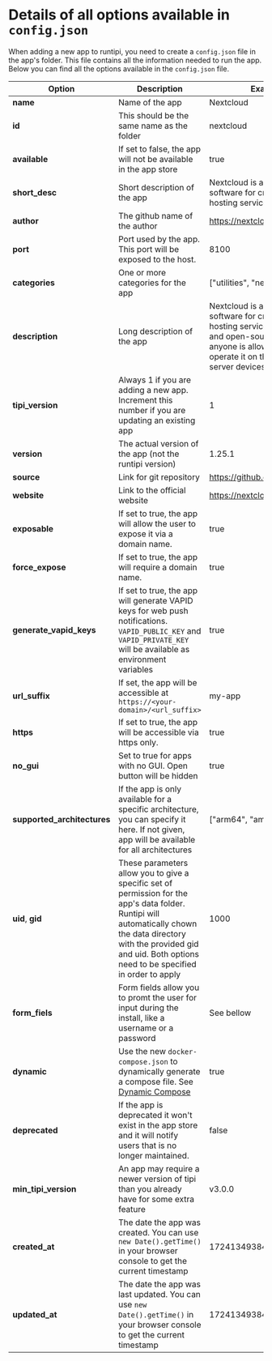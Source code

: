 # Details of all options available in `config.json`

When adding a new app to runtipi, you need to create a `config.json` file in the app's folder. This file contains all the information needed to run the app. Below you can find all the options available in the `config.json` file.

| Option                      | Description                                                                                                                                                                                                                       | Example value                                                                                                                                                                                                                     | Required |
| --------------------------- | --------------------------------------------------------------------------------------------------------------------------------------------------------------------------------------------------------------------------------- | --------------------------------------------------------------------------------------------------------------------------------------------------------------------------------------------------------------------------------- | -------- |
| **name**                    | Name of the app                                                                                                                                                                                                                   | Nextcloud                                                                                                                                                                                                                         | yes      |
| **id**                      | This should be the same name as the folder                                                                                                                                                                                        | nextcloud                                                                                                                                                                                                                         | yes      |
| **available**               | If set to false, the app will not be available in the app store                                                                                                                                                                   | true                                                                                                                                                                                                                              | yes      |
| **short_desc**              | Short description of the app                                                                                                                                                                                                      | Nextcloud is a suite of client-server software for creating and using file hosting services.                                                                                                                                      | yes      |
| **author**                  | The github name of the author                                                                                                                                                                                                     | https://nextcloud.com                                                                                                                                                                                                             | yes      |
| **port**                    | Port used by the app. This port will be exposed to the host.                                                                                                                                                                      | 8100                                                                                                                                                                                                                              | yes      |
| **categories**              | One or more categories for the app                                                                                                                                                                                                | ["utilities", "network"]                                                                                                                                                                                                          | yes      |
| **description**             | Long description of the app                                                                                                                                                                                                       | Nextcloud is a suite of client-server software for creating and using file hosting services. Nextcloud is free and open-source, which means that anyone is allowed to install and operate it on their own private server devices. | yes      |
| **tipi_version**            | Always 1 if you are adding a new app. Increment this number if you are updating an existing app                                                                                                                                   | 1                                                                                                                                                                                                                                 | yes      |
| **version**                 | The actual version of the app (not the runtipi version)                                                                                                                                                                           | 1.25.1                                                                                                                                                                                                                            | yes      |
| **source**                  | Link for git repository                                                                                                                                                                                                           | https://github.com/nextcloud/docker                                                                                                                                                                                               | yes      |
| **website**                 | Link to the official website                                                                                                                                                                                                      | https://nextcloud.com                                                                                                                                                                                                             | no       |
| **exposable**               | If set to true, the app will allow the user to expose it via a domain name.                                                                                                                                                       | true                                                                                                                                                                                                                              | yes      |
| **force_expose**            | If set to true, the app will require a domain name.                                                                                                                                                                               | true                                                                                                                                                                                                                              | no       |
| **generate_vapid_keys**     | If set to true, the app will generate VAPID keys for web push notifications. `VAPID_PUBLIC_KEY` and `VAPID_PRIVATE_KEY` will be available as environment variables                                                                | true                                                                                                                                                                                                                              | no       |
| **url_suffix**              | If set, the app will be accessible at `https://<your-domain>/<url_suffix>`                                                                                                                                                        | my-app                                                                                                                                                                                                                            | no       |
| **https**                   | If set to true, the app will be accessible via https only.                                                                                                                                                                        | true                                                                                                                                                                                                                              | no       |
| **no_gui**                  | Set to true for apps with no GUI. Open button will be hidden                                                                                                                                                                      | true                                                                                                                                                                                                                              | no       |
| **supported_architectures** | If the app is only available for a specific architecture, you can specify it here. If not given, app will be available for all architectures                                                                                      | ["arm64", "amd64"]                                                                                                                                                                                                                | yes      |
| **uid**, **gid**            | These parameters allow you to give a specific set of permission for the app's data folder. Runtipi will automatically chown the data directory with the provided gid and uid. Both options need to be specified in order to apply | 1000                                                                                                                                                                                                                              | no       |
| **form_fiels**              | Form fields allow you to promt the user for input during the install, like a username or a password                                                                                                                               | See bellow                                                                                                                                                                                                                        | yes      |
| **dynamic**                 | Use the new `docker-compose.json` to dynamically generate a compose file. See [Dynamic Compose](https://runtipi.io/docs/reference/dynamic-compose)                                                                                | true                                                                                                                                                                                                                              | no       |
| **deprecated**              | If the app is deprecated it won't exist in the app store and it will notify users that is no longer maintained.                                                                                                                   | false                                                                                                                                                                                                                             | no       |
| **min_tipi_version**        | An app may require a newer version of tipi than you already have for some extra feature                                                                                                                                           | v3.0.0                                                                                                                                                                                                                            | no       |
| **created_at**              | The date the app was created. You can use `new Date().getTime()` in your browser console to get the current timestamp                                                                                                             | 1724134938430                                                                                                                                                                                                                     | no       |
| **updated_at**              | The date the app was last updated. You can use `new Date().getTime()` in your browser console to get the current timestamp                                                                                                        | 1724134938430                                                                                                                                                                                                                     | no       |
